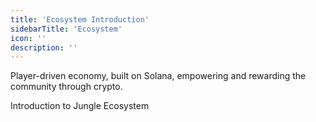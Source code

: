 ```yaml
---
title: 'Ecosystem Introduction'
sidebarTitle: 'Ecosystem'
icon: ''
description: ''
---
```

Player-driven economy, built on Solana, empowering and rewarding the community through crypto.


<CardGroup cols={3}>
 <Card title="Genesis Collection" icon="cube" href="genesis">
  Introduction to Jungle Ecosystem
  </Card>
    <Card title="Holder Benefits" icon="layer-group" href="holders">
  </Card>
    <Card title="Genesis Staking" icon="ring" href="staking">
  </Card>
   <Card title="Juice" icon="glass-water" href="https://itsjuice.xyz" target="_blank">
  </Card>
   <Card title="Community" icon="hand-fist" href="community">
  </Card>
</CardGroup>
